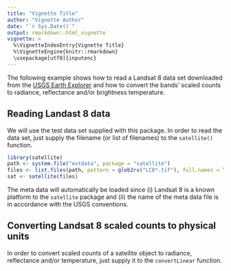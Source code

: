 ```yaml
---
title: "Vignette Title"
author: "Vignette Author"
date: "`r Sys.Date()`"
output: rmarkdown::html_vignette
vignette: >
  %\VignetteIndexEntry{Vignette Title}
  %\VignetteEngine{knitr::rmarkdown}
  \usepackage[utf8]{inputenc}
---
```


The following example shows how to read a Landsat 8 data set downloaded from the
[USGS Earth Explorer](http://earthexplorer.usgs.gov/) and how to convert the 
bands' scaled counts to radiance, reflectance and/or brightness temperature.


## Reading Landast 8 data

We will use the test data set supplied with this package. In order to read the
data set, just supply the filename (or list of filenames) to the `satellite()`
function.

```r
library(satellite)
path <- system.file("extdata", package = "satellite")
files <- list.files(path, pattern = glob2rx("LC8*.tif"), full.names = TRUE)
sat <- satellite(files)
```
The meta data will automatically be loaded since (i) Landsat 8 is a known 
platform to the `satellite` package and (ii) the name of the meta data file
is in accordance with the USGS conventions.


## Converting Landsat 8 scaled counts to physical units

In order to convert scaled counts of a satellite object to radiance, reflectance
and/or temperature, just supply it to the `convertLinear` function.
```r

```

